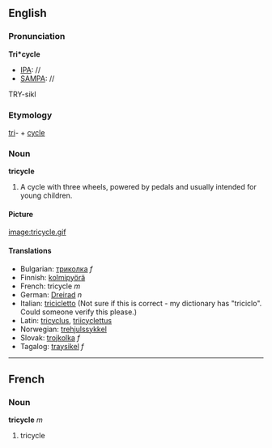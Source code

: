==English==

===Pronunciation===

'''Tri*cycle'''
*[[IPA]]: //
*[[SAMPA]]: //
TRY-sikl
===Etymology===

[[tri]]- + [[cycle]]

===Noun===
'''tricycle'''

#A cycle with three wheels, powered by pedals and usually intended for young children.

====Picture====

[[image:tricycle.gif]]

====Translations====
*Bulgarian: [[триколка]] ''f''
*Finnish: [[kolmipyörä]]
*French: tricycle ''m''
*German: [[Dreirad]] ''n''
*Italian: [[tricicletto]] (Not sure if this is correct - my dictionary has "triciclo".  Could someone verify this please.)
*Latin: [[tricyclus]], [[triicyclettus]]
*Norwegian: [[trehjulssykkel]]
*Slovak: [[trojkolka]] ''f''
*Tagalog: [[traysikel]] ''f''

----

==French==
===Noun===
'''tricycle''' ''m''

#tricycle